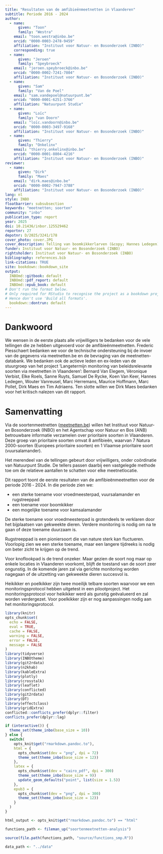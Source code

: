 ```yaml
---
title: "Resultaten van de amfibieënmeetnetten in Vlaanderen"
subtitle: Periode 2016 - 2024
author:
  - name:
      given: "Toon"
      family: "Westra"
    email: "toon.westra@inbo.be"
    orcid: "0000-0003-2478-9459"
    affiliation: "Instituut voor Natuur- en Bosonderzoek (INBO)"
    corresponding: true
  - name:
      given: "Jeroen"
      family: "Speybroeck"
    email: "jeroen.speybroeck@inbo.be"
    orcid: "0000-0002-7241-7804"
    affiliation: "Instituut voor Natuur- en Bosonderzoek (INBO)"
  - name:
      given: "Sam"
      family: "Van de Poel"
    email: "sam.vandepoel@natuurpunt.be"
    orcid: "0000-0001-6251-3766"
    affiliation: "Natuurpunt Studie"
  - name:
      given: "Loïc"
      family: "van Doorn"
    email: "loïc.vandoorn@inbo.be"
    orcid: "0000-0003-3497-9168"
    affiliation: "Instituut voor Natuur- en Bosonderzoek (INBO)"
  - name:
      given: "Thierry"
      family: "Onkelinx"
    email: "thierry.onkelinx@inbo.be"
    orcid: "0000-0001-8804-4216"
    affiliation: "Instituut voor Natuur- en Bosonderzoek (INBO)"
reviewer:
  - name:
      given: "Dirk"
      family: "Maes"
    email: "dirk.maes@inbo.be"
    orcid: "0000-0002-7947-3788"
    affiliation: "Instituut voor Natuur- en Bosonderzoek (INBO)"
lang: nl
style: INBO
floatbarrier: subsubsection
keywords: "meetnetten; soorten"
community: "inbo"
publication_type: report
year: 2025
doi: 10.21436/inbor.125529462
reportnr: 27
depotnr: D/2025/3241/178
cover_photo: cover.JPG
cover_description: Telling van boomkikkerlarven (&copy; Hannes Ledegen)
funder: Instituut voor Natuur- en Bosonderzoek (INBO)
rightsholder: Instituut voor Natuur- en Bosonderzoek (INBO)
bibliography: references.bib
link-citations: TRUE
site: bookdown::bookdown_site
output:
  INBOmd::gitbook: default
  INBOmd::pdf_report: default
  INBOmd::epub_book: default
# Don't run the format below.
# Only required for RStudio to recognise the project as a bookdown project.
# Hence don't use 'Build all formats'.
  bookdown::dontrun: default
---
```


# Dankwoord {.unnumbered}

We wensen in de eerste plaats alle vrijwilligers te bedanken voor de vele tellingen die ze hebben uitgevoerd voor de amfibieënmeetnetten.
Frederic Piesschaert bedanken we voor de technische ondersteuning bij de invoer van de gegevens via meetnetten.be en de bevraging van de meetnetten-databank.
We bedanken ook de actieve leden en ex-leden van de stuurgroep van het project 'Langetermijn monitoring van beleidsrelevante soorten via meetnetten in Vlaanderen': Bernard Van Elegem, Véronique Verbist, Elke Roels, Sanne Ruyts, Samuel De Rycke, Koen Van Keer, Hannes Ledegen, Wouter Vanreusel, Marc Herremans, Maurice Hoffmann, Marc Pollet, Dirk Maes en Tim Adriaens.
Ten slotte willen we Dirk Maes bedanken voor het kritisch nalezen van dit rapport.

# Samenvatting {.unnumbered}

<!-- description: start -->

Via de soortenmeetnetten ([meetnetten.be](www.meetnetten.be)) willen het Instituut voor Natuur‐ en Bosonderzoek (INBO) en het Agentschap voor Natuur en Bos (ANB) betrouwbare informatie verzamelen over prioritaire soorten in Vlaanderen.
Deze groep van prioritaire soorten omvat 8 amfibieën, waarvan 7 Natura 2000-soorten (Europees prioritaire soorten) en 1 Vlaamse prioritaire soort (vuursalamander).

Het merendeel van de tellingen gebeurt door vrijwilligers, onder coördinatie van Natuurpunt Studie.
De tellers passen daarbij een vastgelegde methode toe om de relatieve aantallen te schatten voor elke meetnetlocatie.

Dit rapport toont de eerste resultaten van de amfibieënmeetnetten voor de periode 2016 ‐ 2024.
In die periode zien we:

-   een sterke toename voor vroedmeesterpad, vuursalamander en rugstreeppad
-   een toename voor boomkikker
-   een mogelijke toename voor kamsalamander

De sterke toename voor vroedmeesterpad is grotendeels te verklaren door het bijplaatsen van gekweekte dieren.
Verdere monitoring is nodig om na te gaan of deze toename duurzaam is.

Rugstreeppad is een pioniersoort die van nature sterk kan fluctueren.
Voorlopig zien we een sterke toename, maar een langere tijdreeks is nodig om beter zicht te krijgen op de trend.

Voor knoflookpad is de trend onzeker.
Maar gezien de soort nog maar op enkele locaties in Vlaanderen voorkomt, blijft de toestand van de soort zeer ongunstig.
In de komende jaren zal via gerichte monitoring worden nagegaan of de uitzetting van gekweekte dieren succesvol is.

Heikikker en poelkikker zijn twee moeilijk telbare soorten waarvoor we een monitoringsprotocol hebben uitgetest in een pilootproject.
Het monitoringsprotocol voor heikikker werd als gunstig geëvalueerd en zal worden verdergezet.
Voor poelkikker zijn er nog aanpassingen nodig aan het monitoringsprotocol.

<!-- description: end -->

```r
library(knitr)
opts_chunk$set(
  echo = FALSE,
  eval = TRUE,
  cache = FALSE,
  warning = FALSE,
  error = FALSE,
  message = FALSE
)
library(tidyverse)
library(INBOtheme)
library(git2rdata)
library(n2khab)
library(kableExtra)
library(plotly)
library(crosstalk)
library(leaflet)
library(conflicted)
library(git2rdata)
library(DT)
library(effectclass)
library(gridExtra)
conflicted::conflicts_prefer(dplyr::filter)
conflicts_prefer(dplyr::lag)

if (interactive()) {
  theme_set(theme_inbo(base_size = 10))
} else {
  switch(
    opts_knit$get("rmarkdown.pandoc.to"),
    html = {
      opts_chunk$set(dev = "png", dpi = 72)
      theme_set(theme_inbo(base_size = 12))
    },
    latex = {
      opts_chunk$set(dev = "cairo_pdf", dpi = 300)
      theme_set(theme_inbo(base_size = 9))
      update_geom_defaults("point", list(size = 1.5))
    },
    epub3 = {
      opts_chunk$set(dev = "png", dpi = 300)
      theme_set(theme_inbo(base_size = 12))
    }
  )
}
```

```r
html_output <- opts_knit$get("rmarkdown.pandoc.to") == "html"

functions_path <- fileman_up("soortenmeetnetten-analysis")

source(file.path(functions_path, "source/functions_smp.R"))

data_path <- "../data"
```

